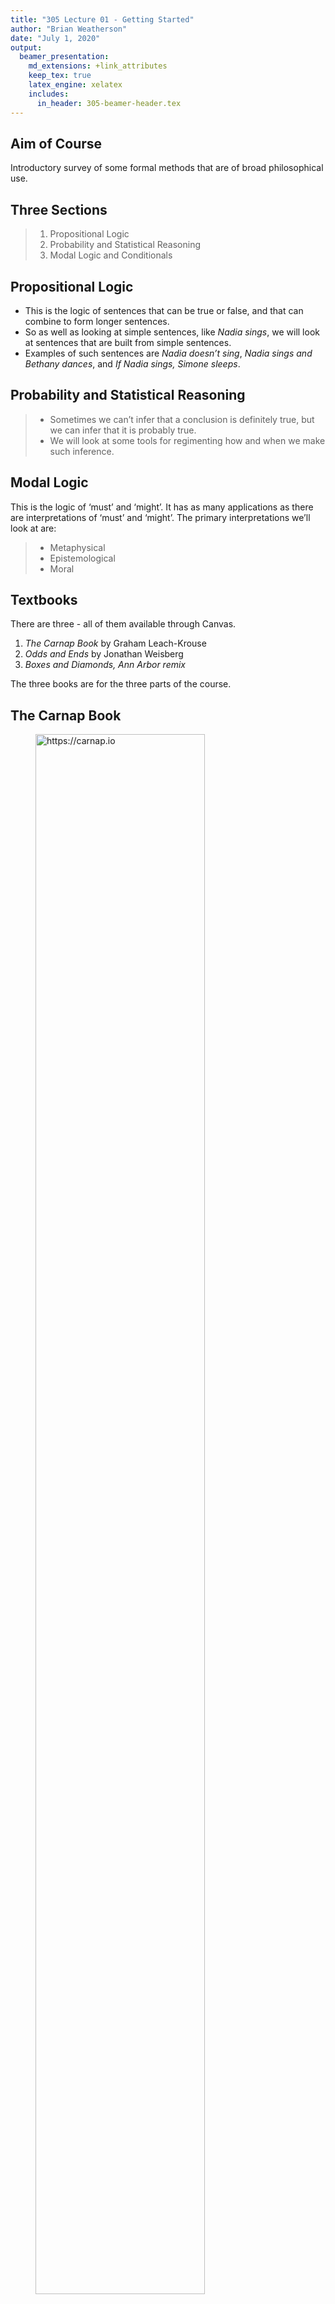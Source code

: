 ```yaml
---
title: "305 Lecture 01 - Getting Started"
author: "Brian Weatherson"
date: "July 1, 2020"
output: 
  beamer_presentation:
    md_extensions: +link_attributes
    keep_tex: true
    latex_engine: xelatex
    includes:
      in_header: 305-beamer-header.tex
---
```


## Aim of Course

Introductory survey of some formal methods that are of broad philosophical use.

## Three Sections

> 1. Propositional Logic
> 2. Probability and Statistical Reasoning
> 3. Modal Logic and Conditionals

## Propositional Logic

- This is the logic of sentences that can be true or false, and that can combine to form longer sentences. 
- So as well as looking at simple sentences, like _Nadia sings_, we will look at sentences that are built from simple sentences.
- Examples of such sentences are _Nadia doesn't sing_, _Nadia sings and Bethany dances_, and _If Nadia sings, Simone sleeps_.

## Probability and Statistical Reasoning

> - Sometimes we can't infer that a conclusion is definitely true, but we can infer that it is probably true.
> - We will look at some tools for regimenting how and when we make such inference. 

## Modal Logic

This is the logic of 'must' and 'might'.  It has as many applications as there are interpretations of 'must' and 'might'. The primary interpretations we'll look at are:

> - Metaphysical 
> - Epistemological  
> - Moral 

## Textbooks

There are three - all of them available through Canvas.

1. _The Carnap Book_ by Graham Leach-Krouse
2. _Odds and Ends_ by Jonathan Weisberg
3. _Boxes and Diamonds, Ann Arbor remix_

The three books are for the three parts of the course.

## The Carnap Book

![https://carnap.io](../images/0_1_a_Carnap.png){height=80%}

## Registering with Carnap

![One more registration step](../images/0_1_a_Carnap_Need_Register.png){height=80%}

---

![Register in the right course](../images/0_1_a_Registration.png){height=80%}

## Odds and Ends

![https://jonathanweisberg.org/vip/](../images/0_1_a_Odds_and_Ends.png){height=80%}

## Boxes and Diamonds

![https://bd.openlogicproject.org](../images/0_1_a_Boxes_and_Diamonds.png){height=80%}

---

![Boxes and Diamonds - Ann Arbor](../images/0_1_a_Boxes_and_Diamonds_AA.png){height=80%}

## Logistics

- These lectures are going to be very short.
- That's in part because it's really hard to retain focus through a long logic video, and in part because it's easier to manage uploads and downloads with smaller files.
- So we'll typically have somewhere between 6 and 10 'lectures' each week, though each will be 5 to 15 minutes.

## Access

- These slides don't have captioning.
- But the script I'm reading off is available on Canvas, and that should be more reliable than automated captions.
- The script also says where the slide jumps are, so if you don't want to listen to me, you can just read along the script plus the slides.